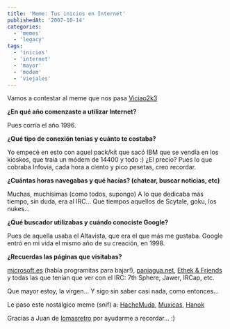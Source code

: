 ```yaml
---
title: 'Meme: Tus inicios en Internet'
publishedAt: '2007-10-14'
categories:
  - 'memes'
  - 'legacy'
tags:
  - 'inicios'
  - 'internet'
  - 'mayor'
  - 'modem'
  - 'viejales'
---
```


Vamos a contestar al meme que nos pasa [Viciao2k3](http://www.viciao2k3.net/blog/)

**¿En qué año comenzaste a utilizar Internet?**

Pues corría el año 1996.

**¿Qué tipo de conexión tenías y cuánto te costaba?**

Yo empecé en esto con aquel pack/kit que sacó IBM que se vendía en los kioskos, que traia un módem de 14400 y todo :) ¿El precio? Pues lo que cobraba Infovia, cada hora a ciento y pico pesetas, creo recordar.

**¿Cuántas horas navegabas y qué hacías? (chatear, buscar noticias, etc)**

Muchas, muchísimas (como todos, supongo) A lo que dedicaba más tiempo, sin duda, era al IRC... Que tiempos aquellos de Scytale, goku, los nukes...

**¿Qué buscador utilizabas y cuándo conociste Google?**

Pues de aquella usaba el Altavista, que era el que más me gustaba. Google entró en mi vida el mismo año de su creación, en 1998.

**¿Recuerdas las páginas que visitabas?**

[microsoft.es](http://microsoft.es) (había programitas para bajar!), [paniagua.net](http://paniagua.net/), [Ethek & Friends](http://www.ethek.com/) y todas las que tenían que ver con el IRC: 7th Sphere, Jawer, IRCap, etc.

Que mayor estoy, la virgen... Y sigo sin saber casi nada, como entonces...

Le paso este nostálgico meme (snif) a: [HacheMuda](http://hachemuda.com), [Muxicas](http://muxicas.com), [Hanok](http://hnkweb.com)

Gracias a Juan de [lomasretro](http://www.lomasretro.com/) por ayudarme a recordar... :)
